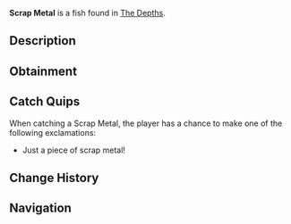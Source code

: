 {{FishInfobox
|image          = Scrap Metal.png
|rarity         = Trash
|sea            = First Sea
|location       = [[The Depths]]
|sublocation    = 
|sources        = Crab Cage, Fishing Rod
|radar_location = 
|xp             = 20
|weather        = 
|time           = Day
|season         = 
|bait           = 
|base_weight    = 5
|base_value     = 40
|weight_range   = 4
|base_chance    = 32
|base_resil     = 100
}}
'''Scrap Metal''' is a {{Rarity|Trash}} fish found in [[The Depths]].

== Description ==
{{Description|Just a piece of metal.|Bestiary Entry}}

== Obtainment ==
{{Fish Availability|
The Depths
The Depths/Absolute Darkness
|top_rods      = 
Ethereal Prism Rod\207532.43\15944.55;
Leviathan's Fang Rod\193117.87\10249.05;
Training Rod\188589.19\28410.47;
Fast Rod\183977.86\7661.3;
No-Life Rod\181962\7576.63;
Fortune Rod\115318.58\9692.66;
Nocturnal Rod\28595.59\25711.89;
Seraphic Rod\181245.67\7546.8;
Challenger's Rod\165896.43\6907.68;
Rod Of The Forgotten Fang\165502.78\6891.29;
Verdant Shear Rod\155091.07\6457.76;
Zeus Rod\154693.4\6441.21;
Rod Of The Exalted One\150901.04\7216.6;
Rod Of The Depths\150776.96\6278.13;
Blazebringer Rod\146065.18\6081.94;
Depthseeker Rod\141498.01\5891.77;
Avalanche Rod\127218.06\5297.17;
Free Spirit Rod\126534.54\5268.71;
Trident Rod\125956.11\5244.63;
Volcanic Rod\117493.24\4892.25;
Steady Rod\77180.4\2294.67
|recommended   = Ethereal Prism Rod
}}

== Catch Quips ==
When catching a Scrap Metal, the player has a chance to make one of the following exclamations:
* Just a piece of scrap metal!

== Change History ==
{{Change History|{{subst:Current Version}}}}

== Navigation ==
{{Fish Navbox|The Depths}}